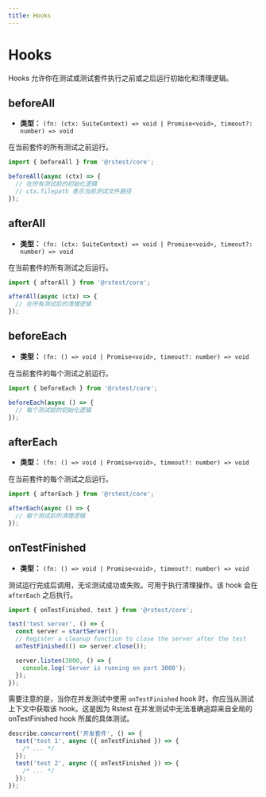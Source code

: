 ```yaml
---
title: Hooks
---
```


# Hooks

Hooks 允许你在测试或测试套件执行之前或之后运行初始化和清理逻辑。

## beforeAll

- **类型：** `(fn: (ctx: SuiteContext) => void | Promise<void>, timeout?: number) => void`

在当前套件的所有测试之前运行。

```ts
import { beforeAll } from '@rstest/core';

beforeAll(async (ctx) => {
  // 在所有测试前的初始化逻辑
  // ctx.filepath 表示当前测试文件路径
});
```

## afterAll

- **类型：** `(fn: (ctx: SuiteContext) => void | Promise<void>, timeout?: number) => void`

在当前套件的所有测试之后运行。

```ts
import { afterAll } from '@rstest/core';

afterAll(async (ctx) => {
  // 在所有测试后的清理逻辑
});
```

## beforeEach

- **类型：** `(fn: () => void | Promise<void>, timeout?: number) => void`

在当前套件的每个测试之前运行。

```ts
import { beforeEach } from '@rstest/core';

beforeEach(async () => {
  // 每个测试前的初始化逻辑
});
```

## afterEach

- **类型：** `(fn: () => void | Promise<void>, timeout?: number) => void`

在当前套件的每个测试之后运行。

```ts
import { afterEach } from '@rstest/core';

afterEach(async () => {
  // 每个测试后的清理逻辑
});
```

## onTestFinished

- **类型：** `(fn: () => void | Promise<void>, timeout?: number) => void`

测试运行完成后调用，无论测试成功或失败。可用于执行清理操作。该 hook 会在 `afterEach` 之后执行。

```ts
import { onTestFinished, test } from '@rstest/core';

test('test server', () => {
  const server = startServer();
  // Register a cleanup function to close the server after the test
  onTestFinished(() => server.close());

  server.listen(3000, () => {
    console.log('Server is running on port 3000');
  });
});
```

需要注意的是，当你在并发测试中使用 `onTestFinished` hook 时，你应当从测试上下文中获取该 hook。这是因为 Rstest 在并发测试中无法准确追踪来自全局的 onTestFinished hook 所属的具体测试。

```ts
describe.concurrent('并发套件', () => {
  test('test 1', async ({ onTestFinished }) => {
    /* ... */
  });
  test('test 2', async ({ onTestFinished }) => {
    /* ... */
  });
});
```
